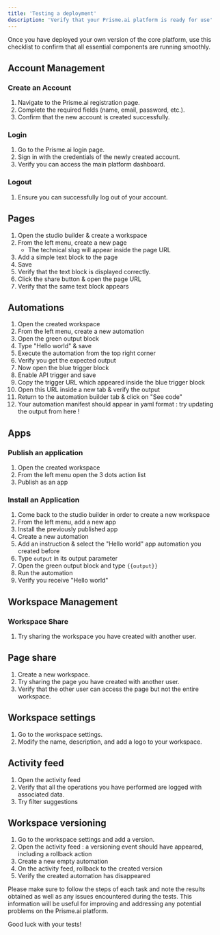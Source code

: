 ```yaml
---
title: 'Testing a deployment'
description: 'Verify that your Prisme.ai platform is ready for use'
---
```


Once you have deployed your own version of the core platform, use this checklist to confirm that all essential components are running smoothly.

## Account Management

### Create an Account
1. Navigate to the Prisme.ai registration page.
2. Complete the required fields (name, email, password, etc.).
3. Confirm that the new account is created successfully.

### Login
1. Go to the Prisme.ai login page.
2. Sign in with the credentials of the newly created account.
3. Verify you can access the main platform dashboard.

### Logout
1. Ensure you can successfully log out of your account.

## Pages
1. Open the studio builder & create a workspace
2. From the left menu, create a new page
    * The technical slug will appear inside the page URL
3. Add a simple text block to the page
4. Save
5. Verify that the text block is displayed correctly.
6. Click the share button & open the page URL
7. Verify that the same text block appears


## Automations

1. Open the created workspace
2. From the left menu, create a new automation
3. Open the green output block
4. Type "Hello world" & save
5. Execute the automation from the top right corner
6. Verify you get the expected output
7. Now open the blue trigger block
8. Enable API trigger and save
9. Copy the trigger URL which appeared inside the blue trigger block
10. Open this URL inside a new tab & verify the output
11. Return to the automation builder tab & click on "See code"
12. Your automation manifest should appear in yaml format : try updating the output from here !  

## Apps

### Publish an application
1. Open the created workspace
2. From the left menu open the 3 dots action list
3. Publish as an app

### Install an Application
1. Come back to the studio builder in order to create a new workspace
2. From the left menu, add a new app
3. Install the previously published app
4. Create a new automation
5. Add an instruction & select the "Hello world" app automation you created before
6. Type `output` in its output parameter
7. Open the green output block and type `{{output}}`
8. Run the automation
9. Verify you receive "Hello world" 

## Workspace Management

### Workspace Share
1. Try sharing the workspace you have created with another user.

## Page share
1. Create a new workspace.
2. Try sharing the page you have created with another user.
3. Verify that the other user can access the page but not the entire workspace.

## Workspace settings
1. Go to the workspace settings.
2. Modify the name, description, and add a logo to your workspace.

## Activity feed

1. Open the activity feed
2. Verify that all the operations you have performed are logged with associated data.
3. Try filter suggestions

## Workspace versioning
1. Go to the workspace settings and add a version.
2. Open the activity feed : a versioning event should have appeared, including a rollback action
3. Create a new empty automation
3. On the activity feed, rollback to the created version
4. Verify the created automation has disappeared

Please make sure to follow the steps of each task and note the results obtained as well as any issues encountered during the tests. This information will be useful for improving and addressing any potential problems on the Prisme.ai platform. 

Good luck with your tests!
